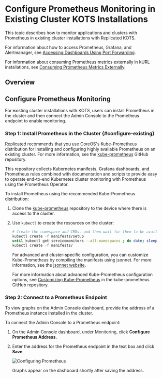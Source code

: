 
# Configure Prometheus Monitoring in Existing Cluster KOTS Installations

This topic describes how to monitor applications and clusters with Prometheus in existing cluster installations with Replicated KOTS.

For information about how to access Prometheus, Grafana, and Alertmanager, see [Accessing Dashboards Using Port Forwarding](/enterprise/monitoring-access-dashboards).

For information about consuming Prometheus metrics externally in kURL installations, see [Consuming Prometheus Metrics Externally](monitoring-external-prometheus).

## Overview

<OverviewProm/>

## Configure Prometheus Monitoring

For existing cluster installations with KOTS, users can install Prometheus in the cluster and then connect the Admin Console to the Prometheus endpoint to enable monitoring.

### Step 1: Install Prometheus in the Cluster {#configure-existing}

Replicated recommends that you use CoreOS's Kube-Prometheus distribution for installing and configuring highly available Prometheus on an existing cluster. For more information, see the [kube-prometheus](https://github.com/coreos/kube-prometheus) GitHub repository.

This repository collects Kubernetes manifests, Grafana dashboards, and Prometheus rules combined with documentation and scripts to provide easy to operate end-to-end Kubernetes cluster monitoring with Prometheus using the Prometheus Operator.

To install Prometheus using the recommended Kube-Prometheus distribution:

1. Clone the [kube-prometheus](https://github.com/coreos/kube-prometheus) repository to the device where there is access to the cluster.

1. Use `kubectl` to create the resources on the cluster:

   ```bash
   # Create the namespace and CRDs, and then wait for them to be available before creating the remaining resources
   kubectl create -f manifests/setup
   until kubectl get servicemonitors --all-namespaces ; do date; sleep 1; echo ""; done
   kubectl create -f manifests/
   ```

   For advanced and cluster-specific configuration, you can customize Kube-Prometheus by compiling the manifests using jsonnet. For more information, see the [jsonnet website](https://jsonnet.org/).

   For more information about advanced Kube-Prometheus configuration options, see [Customizing Kube-Prometheus](https://github.com/coreos/kube-prometheus#customizing-kube-prometheus) in the kube-prometheus GitHub repository.

### Step 2: Connect to a Prometheus Endpoint

To view graphs on the Admin Console dashboard, provide the address of a Prometheus instance installed in the cluster.

To connect the Admin Console to a Prometheus endpoint:

1. On the Admin Console dashboard, under Monitoring, click **Configure Prometheus Address**.
1. Enter the address for the Prometheus endpoint in the text box and click **Save**.

   ![Configuring Prometheus](/images/kotsadm-dashboard-configureprometheus.png)

   Graphs appear on the dashboard shortly after saving the address.